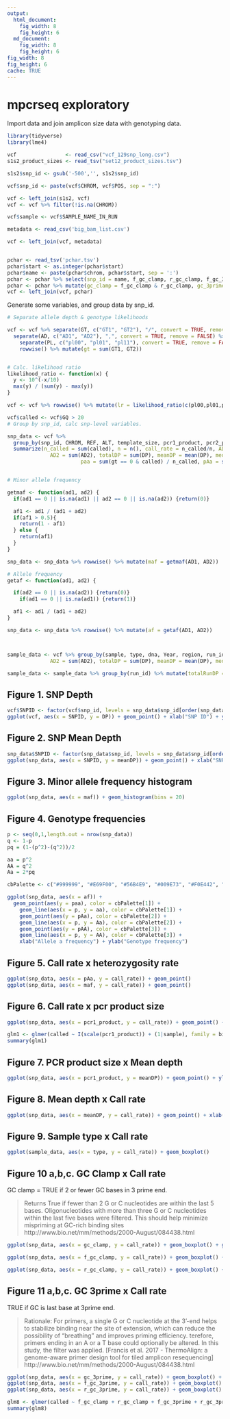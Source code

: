 ```yaml
---
output:
  html_document:
    fig_width: 8
    fig_height: 6
  md_document:
    fig_width: 8
    fig_height: 6
fig_width: 8 
fig_height: 6
cache: TRUE
---
```

# mpcrseq exploratory

Import data and join amplicon size data with genotyping data.

```r
library(tidyverse)
library(lme4)

vcf	               <- read_csv("vcf_129snp_long.csv")
s1s2_product_sizes <- read_tsv("set12_product_sizes.tsv")

s1s2$snp_id <- gsub('-500','', s1s2$snp_id)

vcf$snp_id <- paste(vcf$CHROM, vcf$POS, sep = ":")

vcf <- left_join(s1s2, vcf)
vcf <- vcf %>% filter(!is.na(CHROM))

vcf$sample <- vcf$SAMPLE_NAME_IN_RUN

metadata <- read_csv('big_bam_list.csv')

vcf <- left_join(vcf, metadata)


pchar <- read_tsv('pchar.tsv')
pchar$start <- as.integer(pchar$start)
pchar$name <- paste(pchar$chrom, pchar$start, sep = ':')
pchar <- pchar %>% select(snp_id = name, f_gc_clamp, r_gc_clamp, f_gc_3prime, r_gc_3prime, f_seq, r_seq) %>% distinct()
pchar <- pchar %>% mutate(gc_clamp = f_gc_clamp & r_gc_clamp, gc_3prime = f_gc_3prime, r_gc_3prime)
vcf <- left_join(vcf, pchar)

```


Generate some variables, and group data by snp_id.

```r
# Separate allele depth & genotype likelihoods

vcf <- vcf %>% separate(GT, c("GT1", "GT2"), "/", convert = TRUE, remove = FALSE) %>%
  separate(AD, c("AD1", "AD2"), ",", convert = TRUE, remove = FALSE) %>%
	separate(PL, c("pl00", "pl01", "pl11"), convert = TRUE, remove = FALSE) %>%
	rowwise() %>% mutate(gt = sum(GT1, GT2))


# Calc. likelihood ratio
likelihood_ratio <- function(x) {
  y <- 10^(-x/10)
  max(y) / (sum(y) - max(y))
}

vcf <- vcf %>% rowwise() %>% mutate(lr = likelihood_ratio(c(pl00,pl01,pl11)))

vcf$called <- vcf$GQ > 20
# Group by snp_id, calc snp-level variables.

snp_data <- vcf %>% 
  group_by(snp_id, CHROM, REF, ALT, template_size, pcr1_product, pcr2_product, gc_clamp, gc_3prime, f_gc_clamp, r_gc_clamp, f_gc_3prime, r_gc_3prime) %>% 
  summarize(n_called = sum(called), n = n(), call_rate = n_called/n, AD1 = sum(AD1),
	          AD2 = sum(AD2), totalDP = sum(DP), meanDP = mean(DP), medianDP = median(DP),
						paa = sum(gt == 0 & called) / n_called, pAa = sum(gt == 1 & called) /  n_called, pAA = sum(gt == 2 & called) /  n_called)


# Minor allele frequency

getmaf <- function(ad1, ad2) {
  if(ad1 == 0 || is.na(ad1) || ad2 == 0 || is.na(ad2)) {return(0)}

  af1 <- ad1 / (ad1 + ad2)
  if(af1 > 0.5){
    return(1 - af1)
  } else {
    return(af1)
  }
}

snp_data <- snp_data %>% rowwise() %>% mutate(maf = getmaf(AD1, AD2))

# Allele frequency
getaf <- function(ad1, ad2) {

  if(ad2 == 0 || is.na(ad2)) {return(0)}
	if(ad1 == 0 || is.na(ad1)) {return(1)}

  af1 <- ad1 / (ad1 + ad2)
}

snp_data <- snp_data %>% rowwise() %>% mutate(af = getaf(AD1, AD2))



sample_data <- vcf %>% group_by(sample, type, dna, Year, region, run_id) %>% summarise(n_called = sum(called), n = n(), call_rate = n_called/n, AD1 = sum(AD1),
	          AD2 = sum(AD2), totalDP = sum(DP), meanDP = mean(DP), medianDP = median(DP))

sample_data <- sample_data %>% group_by(run_id) %>% mutate(totalRunDP = sum(totalDP)) %>% mutate(scaledDP = totalDP / totalRunDP)


```

## Figure 1. SNP Depth


```r
vcf$SNPID <- factor(vcf$snp_id, levels = snp_data$snp_id[order(snp_data$meanDP)])
ggplot(vcf, aes(x = SNPID, y = DP)) + geom_point() + xlab("SNP ID") + ylab("Depth") + theme(axis.text.x = element_text(angle = 90, hjust = 1))

```

## Figure 2. SNP Mean Depth

```r
snp_data$SNPID <- factor(snp_data$snp_id, levels = snp_data$snp_id[order(snp_data$meanDP)])
ggplot(snp_data, aes(x = SNPID, y = meanDP)) + geom_point() + xlab("SNP ID") + ylab("Mean Depth") + theme(axis.text.x = element_text(angle = 90, hjust = 1))


```

## Figure 3. Minor allele frequency histogram

```r
ggplot(snp_data, aes(x = maf)) + geom_histogram(bins = 20)

```

## Figure 4. Genotype frequencies

```r


p <- seq(0,1,length.out = nrow(snp_data))
q <- 1-p
pq = (1-(p^2)-(q^2))/2

aa = p^2
AA = q^2
Aa = 2*pq

cbPalette <- c("#999999", "#E69F00", "#56B4E9", "#009E73", "#F0E442", "#0072B2", "#D55E00", "#CC79A7")

ggplot(snp_data, aes(x = af)) + 
  geom_point(aes(y = paa), color = cbPalette[1]) + 
	geom_line(aes(x = p, y = aa), color = cbPalette[1]) +
	geom_point(aes(y = pAa), color = cbPalette[2]) + 
	geom_line(aes(x = p, y = Aa), color = cbPalette[2]) +
	geom_point(aes(y = pAA), color = cbPalette[3]) + 
	geom_line(aes(x = p, y = AA), color = cbPalette[3]) +
	xlab("Allele a frequency") + ylab("Genotype frequency")

```

## Figure 5. Call rate x heterozygosity rate

```r
ggplot(snp_data, aes(x = pAa, y = call_rate)) + geom_point()
ggplot(snp_data, aes(x = maf, y = call_rate)) + geom_point()

```

## Figure 6. Call rate x pcr product size

```r
ggplot(snp_data, aes(x = pcr1_product, y = call_rate)) + geom_point() + geom_smooth(method = "lm") + xlab("PCR 1 product size") + ylab("Call rate")

glm1 <- glmer(called ~ I(scale(pcr1_product)) + (1|sample), family = binomial, data = vcf)
summary(glm1)

```


## Figure 7. PCR product size x Mean depth

```r
ggplot(snp_data, aes(x = pcr1_product, y = meanDP)) + geom_point() + ylab("Mean depth") + xlab("PCR 1 product size")

```


## Figure 8. Mean depth x Call rate

```r
ggplot(snp_data, aes(x = meanDP, y = call_rate)) + geom_point() + xlab("Mean depth") + ylab("Call rate")

```


## Figure 9. Sample type x Call rate

```r

ggplot(sample_data, aes(x = type, y = call_rate)) + geom_boxplot()

```


## Figure 10 a,b,c. GC Clamp x Call rate

GC clamp = TRUE if 2 or fewer GC bases in 3 prime end.


>    Returns True if fewer than 2 G or C nucleotides are within the last 5 bases.
>    Oligonucleotides with more than three G or C nucleotides within the last  five bases were  filtered.  This should help minimize mispriming at GC-rich binding sites
>    http://www.bio.net/mm/methods/2000-August/084438.html


```r
ggplot(snp_data, aes(x = gc_clamp, y = call_rate)) + geom_boxplot() + ggtitle("GC Clamp")

ggplot(snp_data, aes(x = f_gc_clamp, y = call_rate)) + geom_boxplot() + ggtitle("Forward GC Clamp")

ggplot(snp_data, aes(x = r_gc_clamp, y = call_rate)) + geom_boxplot() + ggtitle("Reverse GC Clamp")


```


## Figure 11 a,b,c. GC 3prime x Call rate

TRUE if GC is last base at 3prime end.

>    Rationale:
>    For primers, a single G or C nucleotide at the 3'-end helps to stabilize
>    binding near the site of extension, which can reduce the possibility of
>    "breathing" and improves priming efficiency.  terefore, primers ending
>    in an A or a T base could optionally be  altered. In this study, the 
>    filter was applied. [Francis et al. 2017 - ThermoAlign: a genome-aware
>    primer design tool for tiled amplicon resequencing]
>    http://www.bio.net/mm/methods/2000-August/084438.html


```r

ggplot(snp_data, aes(x = gc_3prime, y = call_rate)) + geom_boxplot() + ggtitle("GC 3prime")
ggplot(snp_data, aes(x = f_gc_3prime, y = call_rate)) + geom_boxplot() + ggtitle("Forward GC 3prime")
ggplot(snp_data, aes(x = r_gc_3prime, y = call_rate)) + geom_boxplot() + ggtitle("Reverse GC 3prime")
```

```r
glm8 <- glmer(called ~ f_gc_clamp + r_gc_clamp + f_gc_3prime + r_gc_3prime + (1|sample) + (1|snp_id), data = vcf, family = binomial )
summary(glm8)
```



